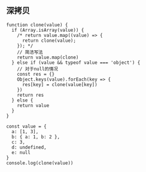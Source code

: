 ## 深拷贝

```
function clone(value) {
  if (Array.isArray(value)) {
    /* return value.map((value) => {
      return clone(value);
    }); */
    // 简洁写法
    return value.map(clone)
  } else if (value && typeof value === 'object') {
    // 对于null的情况
    const res = {}
    Object.keys(value).forEach(key => {
      res[key] = clone(value[key])
    })
    return res
  } else {
    return value
  }
}

const value = {
  a: [1, 3],
  b: { a: 1, b: 2 },
  c: 3,
  d: undefined,
  e: null
}
console.log(clone(value))
```
